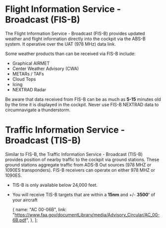 

# Flight Information Service - Broadcast (FIS-B)

The Flight Information Service - Broadcast (FIS-B) provides updated weather and flight information directly into
the cockpit via the ABS-B system. It operative over the UAT (978 MHz) data link.

Some weather products than can be received via FIS-B include:

- Graphical AIRMET
- Center Weather Advisory (CWA)
- METARs / TAFs
- Cloud Tops
- Icing
- NEXTRAD Radar

Be aware that data received from FIS-B can be as much as **5-15** minutes old by the time it is displayed in the cockpit.
Never use FIS-B NEXTRAD data to circumnavigate a thunderstorm.

# Traffic Information Service - Broadcast (TIS-B)

Similar to FIS-B, the Traffic Information Service - Broadcast (TIS-B) provides position of nearby traffic to the cockpit
via ground stations. These ground stations aggregate traffic from ADS-B Out sources (978 MHZ or 1090ES transponders). FIS-B
receivers can operate on either 978 MHZ or 1090ES.

- TIS-B is only available below 24,000 feet.
- You will receive TIS-B targets that are within a **15nm** and +/- **3500'** of your aircraft

  {
    name: "AC 00-06B",
    link: "https://www.faa.gov/documentLibrary/media/Advisory_Circular/AC_00-6B.pdf",
  },
];
